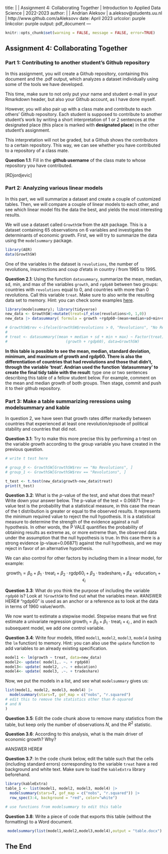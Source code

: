 title: | 
  | Assignment 4: Collaborating Together
  | Introduction to Applied Data Science
  | 2022-2023
author: |
  | Andrian Aleksov
  | a.aleksov@students.uu.nl
  | http://www.github.com/aAleksovv
date: April 2023
urlcolor: purple
linkcolor: purple
output: 
  pdf_document
---

```r
knitr::opts_chunk$set(warning = FALSE, message = FALSE, error=TRUE)
```

## Assignment 4: Collaborating Together 

### Part 1: Contributing to another student's Github repository

In this assignment, you will create a Github repository, containing this document and the .pdf output, which analyzes a dataset individually using some of the tools we have developed. 

This time, make sure to not only put your name and student e-mail in your Rmarkdown header, but also your Github account, as I have done myself. 

However, you will also pair up with a class mate and contribute to each others' Github repository. Each student is supposed to contribute to another student's work by writing a short interpretation of 1 or 2 sentences at the designated place (this place is marked with **designated place**) in the other student's assignment. 

This interpretation will not be graded, but a Github shows the contributors to a certain repository. This way, we can see whether you have contributed to a repository of a class mate. 

**Question 1.1**: Fill in the __github username__ of the class mate to whose repository you have contributed. 

[RDjordjevic] 

### Part 2: Analyzing various linear models

In this part, we will summarize a dataset and create a couple of customized tables. Then, we will compare a couple of linear models to each other, and see which linear model fits the data the best, and yields the most interesting results.

We will use a dataset called `GrowthSW` from the `AER` package. This is a dataset containing 65 observations on 6 variables and investigates the determinants of economic growth. First, we will try to summarize the data using the `modelsummary` package. 

```r
library(AER)
data(GrowthSW)
```

One of the variables in the dataset is `revolutions`, the number of revolutions, insurrections and coup d'etats in country $i$ from 1965 to 1995.

**Question 2.1**: Using the function `datasummary`, summarize the mean, median, sd, min, and max of the variables `growth`, and `rgdp60` between two groups: countries with `revolutions` equal to 0, and countries with more than 0 revolutions. Call this variable `treat`.
Make sure to also write the resulting data set to memory. Hint: you can check some examples [here](https://vincentarelbundock.github.io/modelsummary/articles/datasummary.html#datasummary).

```r
library(modelsummary); library(tidyverse)
new_data <- GrowthSW|>mutate(treat=if_else(revolutions>0, 1,0))
new_data |> datasummary( formula = growth +rgdp60~(mean+median+sd+min+max) )

# GrowthSW$rev <-ifelse(GrowthSW$revolutions > 0, "Revolutions", "No Revolutions")
# 
# treat <- datasummary((mean + median + sd + min + max) ~ Factor(treat) * 
#                          (growth + rgdp60), data=GrowthSW)

```

**In this table is possible to see  the mean, median, standard deviation, minimum, and maximum of growth and rgdp60. There is also the differentiation of countries that had revolutions and those that didn't, through the variable 'treat'. Andrian used the function 'datasummary' to create the final tidy table with the result**: type one or two sentences describing this table of a fellow student below. For example, comment on the mean and median growth of both groups. Then stage, commit and push it to their github repository. 


### Part 3: Make a table summarizing reressions using modelsummary and kable

In question 2, we have seen that growth rates differ markedly between countries that experienced at least one revolution/episode of political stability and countries that did not. 

**Question 3.1**: Try to make this more precise this by performing a t-test on the variable growth according to the group variable you have created in the previous question. 

```r
# write t test here

# group_0 <- GrowthSW[GrowthSW$rev == "No Revolutions", ]
# group_1 <- GrowthSW[GrowthSW$rev == "Revolutions", ]

t_test <- t.test(new_data$growth~new_data$treat)
print(t_test)


```

**Question 3.2**: What is the $p$-value of the test, and what does that mean? Write down your answer below.
The p-value of the test = 0.06871
The p-value test is the probability that a statistical measure, in this case the mean of the t distribution is greater or equal to the observed results. It represents the minimum required value to reject the null hypothesis. It is a statistical measure to determine the strength of the evidence against a null hypothesis. In other words, the P VALE quantifies the probability of obtaining results as extreme as, or more extreme than, the observed data under the assumption that the null hypothesis is true. In this case there is a strong evidence (p-vlaue=0.06871) against the null hypothesis, and we may reject in favor of an alternative hypothesis. 

We can also control for other factors by including them in a linear model, for example:

$$
\text{growth}_i = \beta_0 + \beta_1 \cdot \text{treat}_i + \beta_2 \cdot \text{rgdp60}_i + \beta_3 \cdot \text{tradeshare}_i + \beta_4 \cdot \text{education}_i + \epsilon_i
$$

**Question 3.3**: What do you think the purpose of including the variable `rgdp60` is? Look at `?GrowthSW` to find out what the variables mean. 
#ANSWER HERE# 
"rgdp60" is used as an anchor or a reference as to look at the data in terms of 1960 value/worth.

We now want to estimate a stepwise model. Stepwise means that we first estimate a univariate regression 
$\text{growth}_i = \beta_0 + \beta_1 \cdot \text{treat}_i + \epsilon_i$ , and in each subsequent model, we add one control variable. 

**Question 3.4**: Write four models, titled `model1`, `model2`, `model3`, `model4` (using the `lm` function) to memory. Hint: you can also use the `update` function to add variables to an already existing specification.

```r

model1 <- lm(growth ~ treat, data=new_data)
model2<- update( model1,. ~. + rgdp60)
model3<- update( model2, .~. + education)
model4<- update( model3, .~. + tradeshare)
```

Now, we put the models in a list, and see what `modelsummary` gives us:

```r
list(model1, model2, model3, model4) |>
  modelsummary(stars=T, gof_map = c("nobs", "r.squared")
# edit this to remove the statistics other than R-squared
# and N
) 

```

**Question 3.5**: Edit the code chunk above to remove many statistics from the table, but keep only the number of observations $N$, and the $R^2$ statistic. 

**Question 3.6**: According to this analysis, what is the main driver of economic growth? Why?

#ANSWER HERE# 

**Question 3.7**: In the code chunk below, edit the table such that the cells (including standard errors) corresponding to the variable `treat` have a red background and white text. Make sure to load the `kableExtra` library beforehand.

```r
library(kableExtra)
table_1 <- list(model1, model2, model3, model4) |>
  modelsummary(stars=T, gof_map = c("nobs", "r.squared")) |>
  row_spec(3:4, background = "red", color="white")

# use functions from modelsummary to edit this table
```

**Question 3.8**: Write a piece of code that exports this table (without the formatting) to a Word document. 

```r
 modelsummary(list(model1,model2,model3,model4),output = "table.docx")
```

## The End
